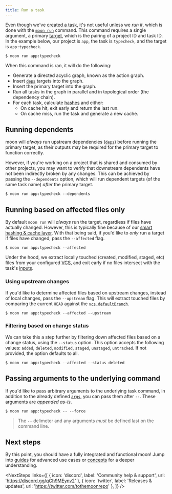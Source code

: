 ```yaml
---
title: Run a task
---
```



<HeaderLabel text="1 min" />

Even though we've [created a task](./create-task), it's not useful unless we _run it_, which is done
with the [`moon run`](./commands/run) command. This command requires a single argument, a primary
[target](./concepts/target), which is the pairing of a project ID and task ID. In the example below,
our project is `app`, the task is `typecheck`, and the target is `app:typecheck`.

```shell
$ moon run app:typecheck
```

When this command is ran, it will do the following:

- Generate a directed acyclic graph, known as the action graph.
- Insert [`deps`](./config/project#deps) targets into the graph.
- Insert the primary target into the graph.
- Run all tasks in the graph in parallel and in topological order (the dependency chain).
- For each task, calculate [hashes](./concepts/cache) and either:
  - On cache hit, exit early and return the last run.
  - On cache miss, run the task and generate a new cache.

## Running dependents

moon will _always_ run upstream dependencies ([`deps`](./config/project#deps)) before running the
primary target, as their outputs may be required for the primary target to function correctly.

However, if you're working on a project that is shared and consumed by other projects, you may want
to verify that downstream dependents have not been indirectly broken by any changes. This can be
achieved by passing the `--dependents` option, which will run dependent targets (of the same task
name) _after_ the primary target.

```shell
$ moon run app:typecheck --dependents
```

## Running based on affected files only

By default `moon run` will _always_ run the target, regardless if files have actually changed.
However, this is typically fine because of our [smart hashing & cache layer](./concepts/cache). With
that being said, if you'd like to _only_ run a target if files have changed, pass the `--affected`
flag.

```shell
$ moon run app:typecheck --affected
```

Under the hood, we extract locally touched (created, modified, staged, etc) files from your
configured [VCS](./config/workspace#vcs), and exit early if no files intersect with the task's
[inputs](./config/project#inputs).

### Using upstream changes

If you'd like to determine affected files based on upstream changes, instead of local changes, pass
the `--upstream` flag. This will extract touched files by comparing the current `HEAD` against the
[`vcs.defaultBranch`](./config/workspace#defaultbranch).

```shell
$ moon run app:typecheck --affected --upstream
```

### Filtering based on change status

We can take this a step further by filtering down affected files based on a change status, using the
`--status` option. This option accepts the following values: `added`, `deleted`, `modified`,
`staged`, `unstaged`, `untracked`. If not provided, the option defaults to all.

```shell
$ moon run app:typecheck --affected --status deleted
```

## Passing arguments to the underlying command

If you'd like to pass arbitrary arguments to the underlying task command, in addition to the already
defined [`args`](./config/project#args), you can pass them after `--`. These arguments are _appended
as-is_.

```shell
$ moon run app:typecheck -- --force
```

> The `--` delimeter and any arguments _must_ be defined last on the command line.

## Next steps

By this point, you should have a fully integrated and functional moon! Jump into [guides](./guides)
for advanced use cases or [concepts](./concepts) for a deeper understanding.

<NextSteps
	links={[
		{ icon: 'discord', label: 'Community help & support', url: 'https://discord.gg/qCh9MEynv2' },
		{ icon: 'twitter', label: 'Releases & updates', url: 'https://twitter.com/tothemoonrepo' },
	]}
/>
